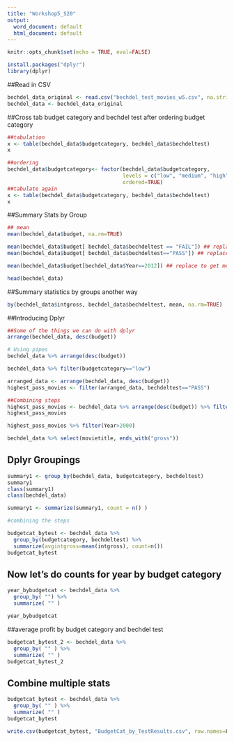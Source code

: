 ---
title: "Workshop5_S20"
output:
  word_document: default
  html_document: default
---

```{r setup, include=FALSE}
knitr::opts_chunk$set(echo = TRUE, eval=FALSE)
```

```{r}
install.packages("dplyr")
library(dplyr)
```

##Read in CSV
```{r}
bechdel_data_original <- read.csv("bechdel_test_movies_w5.csv", na.strings =c("#N/A") )
bechdel_data <- bechdel_data_original
```


##Cross tab budget category and bechdel test after ordering budget category 
```{r}
##tabulation
x <- table(bechdel_data$budgetcategory, bechdel_data$bechdeltest)
x

##ordering
bechdel_data$budgetcategory<- factor(bechdel_data$budgetcategory, 
                                     levels = c("low", "medium", "high"), 
                                     ordered=TRUE)
##tabulate again
x <- table(bechdel_data$budgetcategory, bechdel_data$bechdeltest)
x
```

##Summary Stats by Group
```{r}
## mean
mean(bechdel_data$budget, na.rm=TRUE)

mean(bechdel_data$budget[ bechdel_data$bechdeltest == "FAIL"]) ## replace to get mean budget for movies that failed the test
mean(bechdel_data$budget[ bechdel_data$bechdeltest=="PASS"]) ## replace to get mean budget for movies that passed the test

mean(bechdel_data$budget[bechdel_data$Year==2012]) ## replace to get mean budget for movies that were released 2012

head(bechdel_data)
```

##Summary statistics by groups another way
```{r}
by(bechdel_data$intgross, bechdel_data$bechdeltest, mean, na.rm=TRUE)

```


##Introducing Dplyr
```{r}

##Some of the things we can do with dplyr
arrange(bechdel_data, desc(budget))

# Using pipes
bechdel_data %>% arrange(desc(budget))

bechdel_data %>% filter(budgetcategory=="low")

arranged_data <- arrange(bechdel_data, desc(budget))
highest_pass_movies <- filter(arranged_data, bechdeltest=="PASS")

##Combining steps
highest_pass_movies <- bechdel_data %>% arrange(desc(budget)) %>% filter(bechdeltest=="PASS")
highest_pass_movies

highest_pass_movies %>% filter(Year>2000)

bechdel_data %>% select(movietitle, ends_with("gross"))
```

## Dplyr Groupings
```{r}
summary1 <- group_by(bechdel_data, budgetcategory, bechdeltest)
summary1
class(summary1)
class(bechdel_data)

summary1 <- summarize(summary1, count = n() )

#combining the steps

budgetcat_bytest <- bechdel_data %>% 
  group_by(budgetcategory, bechdeltest) %>%
  summarize(avgintgross=mean(intgross), count=n())
budgetcat_bytest
```

## Now let's do counts for year by budget category

```{r}
year_bybudgetcat <- bechdel_data %>%
  group_by( "") %>%
  summarize( "" )

year_bybudgetcat 
```

##average profit by budget category and bechdel test

```{r}
budgetcat_bytest_2 <- bechdel_data %>% 
  group_by( "" ) %>%
  summarize( "" )
budgetcat_bytest_2

```

## Combine multiple stats
```{r}
budgetcat_bytest <- bechdel_data %>% 
  group_by( "" ) %>%
  summarize( "" )
budgetcat_bytest
```


```{r}
write.csv(budgetcat_bytest, "BudgetCat_by_TestResults.csv", row.names=F)
```

